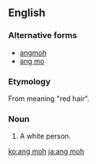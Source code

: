 ==English==

===Alternative forms===
* [[angmoh]] 
* [[ang mo]] 

===Etymology===
From {{etyl|nan|en}} {{zh-l|紅毛|tr=[[âng-mo]]}} meaning "red hair".

===Noun===
{{en-noun}}
# {{context|Singapore|lang=en}} A white person.

[[ko:ang moh]]
[[ja:ang moh]]